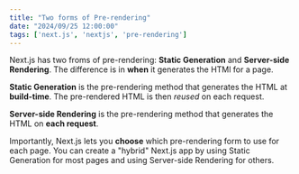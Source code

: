 ```yaml
---
title: "Two forms of Pre-rendering"
date: "2024/09/25 12:00:00"
tags: ['next.js', 'nextjs', 'pre-rendering']
---
```


Next.js has two froms of pre-rendering: **Static Generation** and
**Server-side Rendering**. The difference is in **when** it generates
the HTMl for a page.

**Static Generation** is the pre-rendering method that generates the
HTML at **build-time**. The pre-rendered HTML is then _reused_ on each request.

**Server-side Rendering** is the pre-rendering method that generates the HTML on **each request**.

Importantly, Next.js lets you **choose** which pre-rendering form to use for each page. You can create a "hybrid" Next.js app by using Static Generation for most pages and using Server-side Rendering for others.
